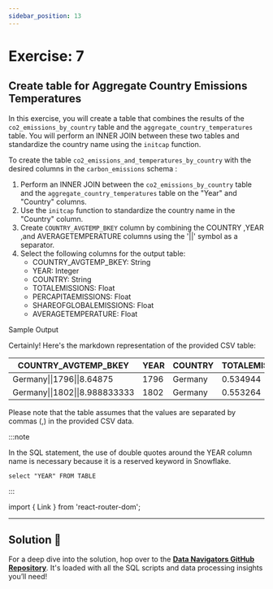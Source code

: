 ```yaml
---
sidebar_position: 13
---
```


# Exercise: 7

## Create table for Aggregate Country Emissions Temperatures


In this exercise, you will create a table that combines the results of the `co2_emissions_by_country` table and the `aggregate_country_temperatures` table. You will perform an INNER JOIN between these two tables and standardize the country name using the `initcap` function.

To create the table `co2_emissions_and_temperatures_by_country` with the desired columns in the `carbon_emissions` schema :

1. Perform an INNER JOIN between the `co2_emissions_by_country` table and the `aggregate_country_temperatures` table on the "Year" and "Country" columns.
2. Use the `initcap` function to standardize the country name in the "Country" column.
3. Create `COUNTRY_AVGTEMP_BKEY` column by combining the  COUNTRY ,YEAR ,and AVERAGETEMPERATURE columns using the '||' symbol as a separator.
4. Select the following columns for the output table:
   - COUNTRY_AVGTEMP_BKEY: String
   - YEAR: Integer
   - COUNTRY: String
   - TOTALEMISSIONS: Float
   - PERCAPITAEMISSIONS: Float
   - SHAREOFGLOBALEMISSIONS: Float
   - AVERAGETEMPERATURE: Float

Sample Output 

Certainly! Here's the markdown representation of the provided CSV table:

| COUNTRY_AVGTEMP_BKEY | YEAR | COUNTRY | TOTALEMISSIONS | PERCAPITAEMISSIONS | SHAREOFGLOBALEMISSIONS | AVERAGETEMPERATURE |
|---------------------|------|---------|----------------|-------------------|------------------------|--------------------|
| Germany\|\|1796\|\|8.64875 | 1796 | Germany | 0.534944 | 0.01397 | 2.330779 | 8.64875 |
| Germany\|\|1802\|\|8.988833333 | 1802 | Germany | 0.553264 | 0.02397 | 1.504134 | 8.988833333 |

Please note that the table assumes that the values are separated by commas (,) in the provided CSV data.


:::note

In the SQL statement, the use of double quotes around the YEAR column name is necessary because it is a reserved keyword in Snowflake. 

``` select "YEAR" FROM TABLE ```

:::



import { Link } from 'react-router-dom';

---

## Solution 🚀

For a deep dive into the solution, hop over to the **[Data Navigators GitHub Repository](https://github.com/Data-Navigators/Data_Processing/tree/main/SQL)**. It's loaded with all the SQL scripts and data processing insights you’ll need!